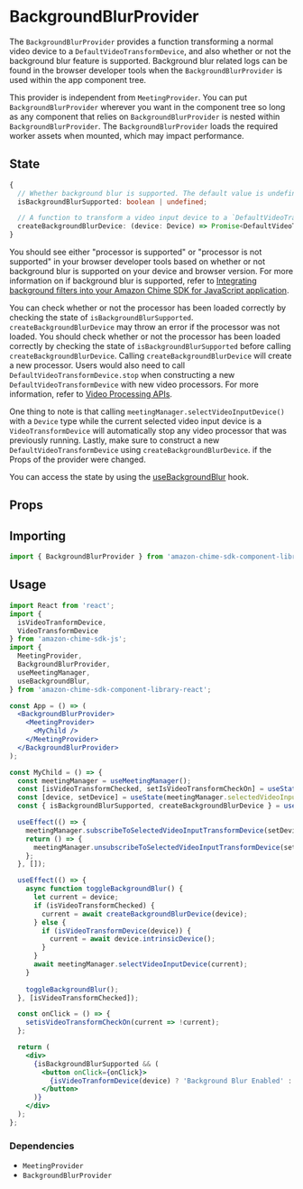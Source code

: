 
<Meta title="SDK Providers/BackgroundBlurProvider" />

# BackgroundBlurProvider

The `BackgroundBlurProvider` provides a function transforming a normal video device to a `DefaultVideoTransformDevice`, and also whether or not the background blur feature is supported.
Background blur related logs can be found in the browser developer tools when the `BackgroundBlurProvider` is used within the app component tree.

This provider is independent from `MeetingProvider`. You can put `BackgroundBlurProvider` wherever you want in the component tree so long as any component that relies on 
`BackgroundBlurProvider` is nested within `BackgroundBlurProvider`. The `BackgroundBlurProvider` loads the required worker assets
when mounted, which may impact performance.

## State

```typescript
{
  // Whether background blur is supported. The default value is undefined, then changes to true or false.
  isBackgroundBlurSupported: boolean | undefined;

  // A function to transform a video input device to a `DefaultVideoTransformDevice`.
  createBackgroundBlurDevice: (device: Device) => Promise<DefaultVideoTransformDevice>;
}

```

You should see either "processor is supported" or "processor is not supported" in your browser developer tools based on whether or not
background blur is supported on your device and browser version. For more information on if background blur is supported, refer
to [Integrating background filters into your Amazon Chime SDK for JavaScript application](https://github.com/aws/amazon-chime-sdk-js/blob/main/guides/15_Background_Filter_Video_Processor.md#integrating-background-filters-into-your-amazon-chime-sdk-for-javascript-application).

You can check whether or not the processor has been loaded correctly by checking the state of `isBackgroundBlurSupported`.
`createBackgroundBlurDevice` may throw an error if the processor was not loaded. You should check whether or not the processor has been loaded correctly by checking the state of `isBackgroundBlurSupported`
before calling `createBackgroundBlurDevice`. Calling `createBackgroundBlurDevice` will create a new processor. Users would also need to call `DefaultVideoTransformDevice.stop` when constructing a new 
`DefaultVideoTransformDevice` with new video processors. For more information, refer to [Video Processing APIs](https://github.com/aws/amazon-chime-sdk-js/blob/main/guides/10_Video_Processor.md#stopping-videotransformdevice).

One thing to note is that calling `meetingManager.selectVideoInputDevice()` with a `Device` type while the current selected video input device is a `VideoTransformDevice`
will automatically stop any video processor that was previously running. Lastly, make sure to construct a new `DefaultVideoTransformDevice` using `createBackgroundBlurDevice`. 
if the Props of the provider were changed.

You can access the state by using the [useBackgroundBlur](/docs/sdk-hooks-usebackgroundblur--page) hook.

## Props

<Props of={BackgroundBlurProvider} />

## Importing

```javascript
import { BackgroundBlurProvider } from 'amazon-chime-sdk-component-library-react';
```

## Usage

```jsx
import React from 'react';
import {
  isVideoTranformDevice,
  VideoTransformDevice
} from 'amazon-chime-sdk-js';
import {
  MeetingProvider,
  BackgroundBlurProvider,
  useMeetingManager,
  useBackgroundBlur,
} from 'amazon-chime-sdk-component-library-react';

const App = () => (
  <BackgroundBlurProvider>
    <MeetingProvider>
      <MyChild />
    </MeetingProvider>
  </BackgroundBlurProvider>
);

const MyChild = () => {
  const meetingManager = useMeetingManager();
  const [isVideoTransformChecked, setIsVideoTransformCheckOn] = useState(false);
  const [device, setDevice] = useState(meetingManager.selectedVideoInputDevice);
  const { isBackgroundBlurSupported, createBackgroundBlurDevice } = useBackgroundBlur();

  useEffect(() => {
    meetingManager.subscribeToSelectedVideoInputTransformDevice(setDevice);
    return () => {
      meetingManager.unsubscribeToSelectedVideoInputTransformDevice(setDevice);
    };
  }, []);

  useEffect(() => {
    async function toggleBackgroundBlur() {
      let current = device;
      if (isVideoTransformChecked) {
        current = await createBackgroundBlurDevice(device);
      } else {
        if (isVideoTransformDevice(device)) {
          current = await device.intrinsicDevice();
        }
      }
      await meetingManager.selectVideoInputDevice(current);
    }
    
    toggleBackgroundBlur();
  }, [isVideoTransformChecked]);

  const onClick = () => {
    setisVideoTransformCheckOn(current => !current);
  };

  return (
    <div>
      {isBackgroundBlurSupported && (
        <button onClick={onClick}>
          {isVideoTranformDevice(device) ? 'Background Blur Enabled' : 'Enable Background Blur'}
        </button>
      )}
    </div>
  );
};
```
### Dependencies

- `MeetingProvider`
- `BackgroundBlurProvider`
